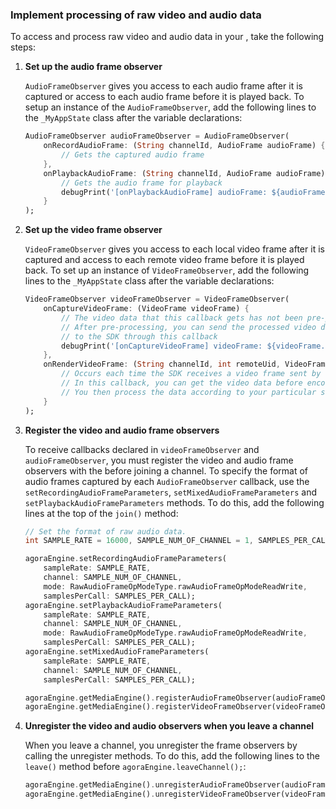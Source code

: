
<PlatformWrapper platform="flutter">

### Implement processing of raw video and audio data

To access and process raw video and audio data in your <Vpl k="CLIENT" />, take the following steps:

1.  **Set up the audio frame observer**

    `AudioFrameObserver` gives you access to each audio frame after it is captured or access to each audio frame before it is played back. To setup an instance of the `AudioFrameObserver`, add the following lines to the `_MyAppState` class after the variable declarations:

    ``` dart
    AudioFrameObserver audioFrameObserver = AudioFrameObserver(
        onRecordAudioFrame: (String channelId, AudioFrame audioFrame) {
            // Gets the captured audio frame
        },
        onPlaybackAudioFrame: (String channelId, AudioFrame audioFrame) {
            // Gets the audio frame for playback
            debugPrint('[onPlaybackAudioFrame] audioFrame: ${audioFrame.toJson()}');
        }
    );
    ```

2.  **Set up the video frame observer**

    `VideoFrameObserver` gives you access to each local video frame after it is captured and access to each remote video frame before it is played back. To set up an instance of `VideoFrameObserver`, add the following lines to the `_MyAppState` class after the variable declarations:

    ``` dart
    VideoFrameObserver videoFrameObserver = VideoFrameObserver(
        onCaptureVideoFrame: (VideoFrame videoFrame) {
            // The video data that this callback gets has not been pre-processed
            // After pre-processing, you can send the processed video data back
            // to the SDK through this callback
            debugPrint('[onCaptureVideoFrame] videoFrame: ${videoFrame.toJson()}');
        },
        onRenderVideoFrame: (String channelId, int remoteUid, VideoFrame videoFrame) {
            // Occurs each time the SDK receives a video frame sent by the remote user.
            // In this callback, you can get the video data before encoding.
            // You then process the data according to your particular scenario.
        }
    );
    ```
    
3.  **Register the video and audio frame observers**

    To receive callbacks declared in `videoFrameObserver` and `audioFrameObserver`, you must register the video and audio frame observers with the <Vg k="ENGINE" /> before joining a channel. To specify the format of audio frames captured by each `AudioFrameObserver` callback, use the `setRecordingAudioFrameParameters`, `setMixedAudioFrameParameters` and `setPlaybackAudioFrameParameters` methods. To do this, add the following lines at the top of the `join()` method:

    ``` dart
    // Set the format of raw audio data.
    int SAMPLE_RATE = 16000, SAMPLE_NUM_OF_CHANNEL = 1, SAMPLES_PER_CALL = 1024;

    agoraEngine.setRecordingAudioFrameParameters(
        sampleRate: SAMPLE_RATE,
        channel: SAMPLE_NUM_OF_CHANNEL,
        mode: RawAudioFrameOpModeType.rawAudioFrameOpModeReadWrite,
        samplesPerCall: SAMPLES_PER_CALL);
    agoraEngine.setPlaybackAudioFrameParameters(
        sampleRate: SAMPLE_RATE,
        channel: SAMPLE_NUM_OF_CHANNEL,
        mode: RawAudioFrameOpModeType.rawAudioFrameOpModeReadWrite,
        samplesPerCall: SAMPLES_PER_CALL);
    agoraEngine.setMixedAudioFrameParameters(
        sampleRate: SAMPLE_RATE,
        channel: SAMPLE_NUM_OF_CHANNEL,
        samplesPerCall: SAMPLES_PER_CALL);

    agoraEngine.getMediaEngine().registerAudioFrameObserver(audioFrameObserver);
    agoraEngine.getMediaEngine().registerVideoFrameObserver(videoFrameObserver);
    ```

4.  **Unregister the video and audio observers when you leave a channel**

    When you leave a channel, you unregister the frame observers by calling the unregister methods. To do this, add the following lines to the `leave()` method before `agoraEngine.leaveChannel();`:

    ``` dart
    agoraEngine.getMediaEngine().unregisterAudioFrameObserver(audioFrameObserver);
    agoraEngine.getMediaEngine().unregisterVideoFrameObserver(videoFrameObserver);
    ```

</PlatformWrapper>